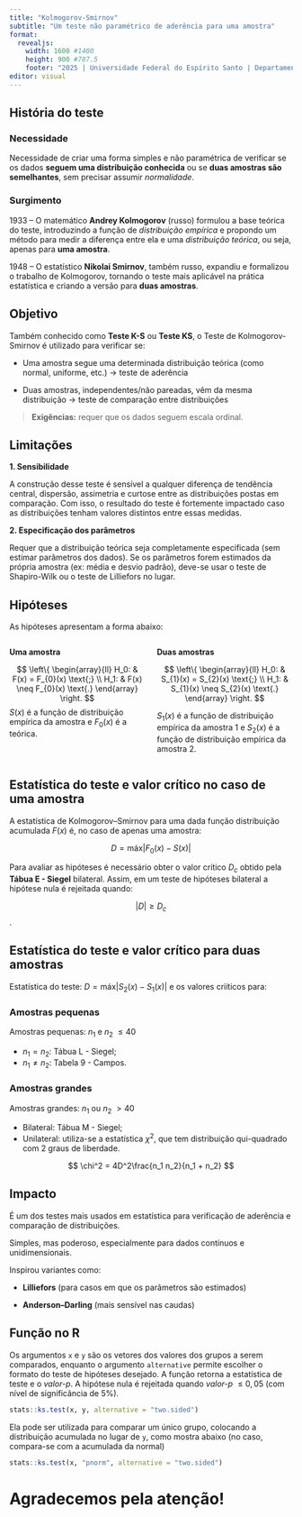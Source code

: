 ```yaml
---
title: "Kolmogorov-Smirnov"
subtitle: "Um teste não paramétrico de aderência para uma amostra"
format: 
  revealjs:
    width: 1600 #1400
    height: 900 #787.5
    footer: "2025 | Universidade Federal do Espírito Santo | Departamento de Estatística"
editor: visual
---
```



## História do teste

### Necessidade

Necessidade de criar uma forma simples e não paramétrica de verificar se os dados **seguem uma distribuição conhecida** ou se **duas amostras são semelhantes**, sem precisar assumir *normalidade*.

### Surgimento

1933 – O matemático **Andrey Kolmogorov** (russo) formulou a base teórica do teste, introduzindo a função de *distribuição empírica* e propondo um método para medir a diferença entre ela e uma *distribuição teórica*, ou seja, apenas para **uma amostra**.

1948 – O estatístico **Nikolai Smirnov**, também russo, expandiu e formalizou o trabalho de Kolmogorov, tornando o teste mais aplicável na prática estatística e criando a versão para **duas amostras**.


## Objetivo

Também conhecido como **Teste K-S** ou **Teste KS**, o Teste de Kolmogorov-Smirnov é utilizado para verificar se:

- Uma amostra segue uma determinada distribuição teórica (como normal, uniforme, etc.) → teste de aderência

- Duas amostras, independentes/não pareadas, vêm da mesma distribuição → teste de comparação entre distribuições

> **Exigências:** requer que os dados seguem escala ordinal.


## Limitações

**1. Sensibilidade**

A construção desse teste é sensível a qualquer diferença de tendência central, dispersão, assimetria e curtose entre as distribuições postas em comparação. Com isso, o resultado do teste é fortemente impactado caso as distribuições tenham valores distintos entre essas medidas.

**2. Especificação dos parâmetros** 

Requer que a distribuição teórica seja completamente especificada (sem estimar parâmetros dos dados). Se os parâmetros forem estimados da própria amostra (ex: média e desvio padrão), deve-se usar o teste de Shapiro-Wilk ou o teste de Lilliefors no lugar.


## Hipóteses 

As hipóteses apresentam a forma abaixo:

::::: columns
::: {.column width="50%"}
**Uma amostra**

$$
\left\{
\begin{array}{ll}
H_0: & F(x) = F_{0}(x) \text{;} \\
H_1: & F(x) \neq F_{0}(x) \text{.}
\end{array}
\right.
$$
$S(x)$ é a função de distribuição empírica da amostra e 
$F_{0}(x)$ é a teórica.
 
:::

::: {.column width="50%"}
**Duas amostras**

$$
\left\{
\begin{array}{ll}
H_0: & S_{1}(x) = S_{2}(x) \text{;} \\
H_1: & S_{1}(x) \neq S_{2}(x) \text{.}
\end{array}
\right.
$$

$S_{1}(x)$ é a função de distribuição empírica da amostra 1 e 
$S_{2}(x)$ é a função de distribuição empírica da amostra 2. 

:::
:::::



## Estatística do teste e valor crítico no caso de uma amostra

A estatística de Kolmogorov–Smirnov para uma dada função distribuição acumulada $F(x)$ é, no caso de apenas uma amostra:

$$D = \text{máx} | F_{0}(x) - S(x) |$$

Para avaliar as hipóteses é necessário obter o valor crítico $D_c$ obtido pela **Tábua E - Siegel** bilateral. Assim, em um teste de hipóteses bilateral a hipótese nula é rejeitada quando: 

$$|D| \geq D_c$$.


## Estatística do teste e valor crítico para duas amostras

Estatística do teste: $D = \text{máx} | S_{2}(x) - S_{1}(x)|$ e os valores criíticos para: 


::: panel-tabset
### Amostras pequenas 

 Amostras pequenas:  $n_1$ e $n_2$ $\leq40$  
 
 - $n_1 = n_2$: Tábua L - Siegel;
 - $n_1 \neq n_2$: Tabela 9 - Campos.

###  Amostras grandes 

 Amostras grandes: $n_1$ ou $n_2$ $>40$  
 
 - Bilateral: Tábua M - Siegel;
 - Unilateral: utiliza-se a estatística $\chi^2$, que tem distribuição qui-quadrado com 2 graus de liberdade.

$$
\chi^2 = 4D^2\frac{n_1 n_2}{n_1 + n_2}
$$ 
 
:::


## Impacto 

É um dos testes mais usados em estatística para verificação de aderência e comparação de distribuições.

Simples, mas poderoso, especialmente para dados contínuos e unidimensionais.

Inspirou variantes como:

- **Lilliefors** (para casos em que os parâmetros são estimados)

- **Anderson–Darling** (mais sensível nas caudas)

## Função no R

Os argumentos `x` e `y` são os vetores dos valores dos grupos a serem comparados, enquanto o argumento `alternative` permite escolher o formato do teste de hipóteses desejado. A função retorna a estatística de teste e o *valor-p*. A hipótese nula é rejeitada quando *valor-p* $\leq 0,05$ (com nível de significância de 5\%).

```r
stats::ks.test(x, y, alternative = "two.sided")
```

Ela pode ser utilizada para comparar um único grupo, colocando a distribuição acumulada no lugar de `y`, como mostra abaixo (no caso, compara-se com a acumulada da normal)

```r
stats::ks.test(x, "pnorm", alternative = "two.sided")
```


# Agradecemos pela atenção!